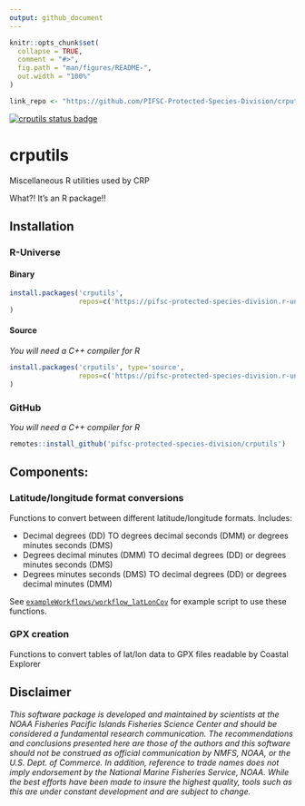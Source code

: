 ```yaml
---
output: github_document
---
```


<!-- README.md is generated from README.Rmd. Please edit that file -->

```r
knitr::opts_chunk$set(
  collapse = TRUE,
  comment = "#>",
  fig.path = "man/figures/README-",
  out.width = "100%"
)

link_repo <- "https://github.com/PIFSC-Protected-Species-Division/crputils"

```

[![crputils status badge](https://pifsc-protected-species-division.r-universe.dev/badges/crputils)](https://pifsc-protected-species-division.r-universe.dev/crputils)

# crputils

<!-- badges: start -->
<!-- badges: end -->

Miscellaneous R utilities used by CRP

What?! It's an R package!!

## Installation

### R-Universe

#### Binary

```r
install.packages('crputils', 
                 repos=c('https://pifsc-protected-species-division.r-universe.dev','https://cloud.r-project.org')
)
```

#### Source

*You will need a C++ compiler for R*

```r
install.packages('crputils', type='source', 
                 repos=c('https://pifsc-protected-species-division.r-universe.dev','https://cloud.r-project.org')
)
```

### GitHub

*You will need a C++ compiler for R*

```r
remotes::install_github('pifsc-protected-species-division/crputils')
```

## Components:

### Latitude/longitude format conversions

Functions to convert between different latitude/longitude formats. Includes:

- Decimal degrees (DD) TO degrees decimal seconds (DMM) or degrees minutes seconds (DMS)
- Degrees decimal minutes (DMM) TO decimal degrees (DD) or degrees minutes seconds (DMS)
- Degrees minutes seconds (DMS) TO decimal degrees (DD) or degrees decimal minutes (DMM)

See [`exampleWorkflows/workflow_latLonCov`](https://github.com/PIFSC-Protected-Species-Division/crputils/blob/main/exampleWorkflows/workflow_latLonConv.R) for example script to use these functions.

### GPX creation

Functions to convert tables of lat/lon data to GPX files readable by Coastal Explorer


## Disclaimer

*This software package is developed and maintained by scientists at the NOAA Fisheries Pacific Islands Fisheries Science Center and should be considered a fundamental research communication. The recommendations and conclusions presented here are those of the authors and this software should not be construed as official communication by NMFS, NOAA, or the U.S. Dept. of Commerce. In addition, reference to trade names does not imply endorsement by the National Marine Fisheries Service, NOAA. While the best efforts have been made to insure the highest quality, tools such as this are under constant development and are subject to change.*
